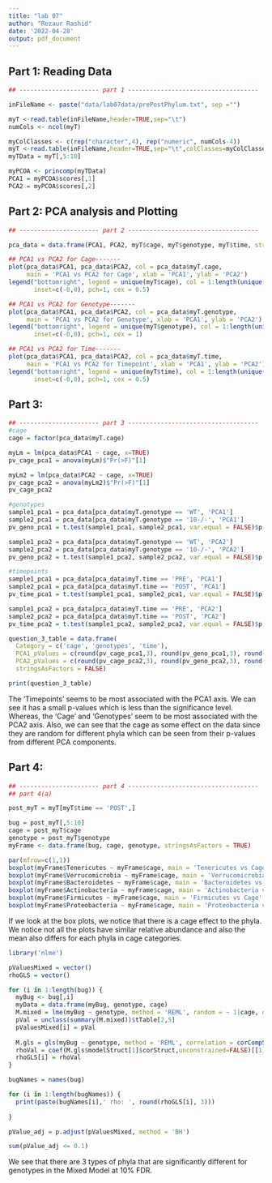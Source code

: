 ```yaml
---
title: "lab 07"
author: "Rezaur Rashid"
date: '2022-04-28'
output: pdf_document
---
```


## Part 1: Reading Data

```r
## ---------------------- part 1 ------------------------------------

inFileName <- paste("data/lab07data/prePostPhylum.txt", sep ="")

myT <-read.table(inFileName,header=TRUE,sep="\t")
numCols <- ncol(myT)

myColClasses <- c(rep("character",4), rep("numeric", numCols-4))
myT <-read.table(inFileName,header=TRUE,sep="\t",colClasses=myColClasses)
myTData = myT[,5:10]

myPCOA <- princomp(myTData)
PCA1 = myPCOA$scores[,1]
PCA2 = myPCOA$scores[,2]

```

## Part 2: PCA analysis and Plotting

```r
## ---------------------- part 2 ------------------------------------

pca_data = data.frame(PCA1, PCA2, myT$cage, myT$genotype, myT$time, stringsAsFactors = TRUE)

## PCA1 vs PCA2 for Cage-------
plot(pca_data$PCA1, pca_data$PCA2, col = pca_data$myT.cage, 
     main = 'PCA1 vs PCA2 for Cage', xlab = 'PCA1', ylab = 'PCA2')
legend("bottomright", legend = unique(myT$cage), col = 1:length(unique(myT$cage)),
       inset=c(-0,0), pch=1, cex = 0.5)

## PCA1 vs PCA2 for Genotype-------
plot(pca_data$PCA1, pca_data$PCA2, col = pca_data$myT.genotype, 
     main = 'PCA1 vs PCA2 for Genotype', xlab = 'PCA1', ylab = 'PCA2')
legend("bottomright", legend = unique(myT$genotype), col = 1:length(unique(myT$genotype)),
       inset=c(-0,0), pch=1, cex = 1)

## PCA1 vs PCA2 for Time-------
plot(pca_data$PCA1, pca_data$PCA2, col = pca_data$myT.time, 
     main = 'PCA1 vs PCA2 for Timepoint', xlab = 'PCA1', ylab = 'PCA2')
legend("bottomright", legend = unique(myT$time), col = 1:length(unique(myT$time)),
       inset=c(-0,0), pch=1, cex = 0.5)


```

## Part 3:

```r
## ---------------------- part 3 ------------------------------------
#cage
cage = factor(pca_data$myT.cage)

myLm = lm(pca_data$PCA1 ~ cage, x=TRUE)
pv_cage_pca1 = anova(myLm)$"Pr(>F)"[1]

myLm2 = lm(pca_data$PCA2 ~ cage, x=TRUE)
pv_cage_pca2 = anova(myLm2)$"Pr(>F)"[1]
pv_cage_pca2

#genotypes
sample1_pca1 = pca_data[pca_data$myT.genotype == 'WT', 'PCA1']
sample2_pca1 = pca_data[pca_data$myT.genotype == '10-/-', 'PCA1']
pv_geno_pca1 = t.test(sample1_pca1, sample2_pca1, var.equal = FALSE)$p.value

sample1_pca2 = pca_data[pca_data$myT.genotype == 'WT', 'PCA2']
sample2_pca2 = pca_data[pca_data$myT.genotype == '10-/-', 'PCA2']
pv_geno_pca2 = t.test(sample1_pca2, sample2_pca2, var.equal = FALSE)$p.value

#timepoints
sample1_pca1 = pca_data[pca_data$myT.time == 'PRE', 'PCA1']
sample2_pca1 = pca_data[pca_data$myT.time == 'POST', 'PCA1']
pv_time_pca1 = t.test(sample1_pca1, sample2_pca1, var.equal = FALSE)$p.value

sample1_pca2 = pca_data[pca_data$myT.time == 'PRE', 'PCA2']
sample2_pca2 = pca_data[pca_data$myT.time == 'POST', 'PCA2']
pv_time_pca2 = t.test(sample1_pca2, sample2_pca2, var.equal = FALSE)$p.value

question_3_table = data.frame(
  Category = c('cage', 'genotypes', 'time'),
  PCA1_pValues = c(round(pv_cage_pca1,3), round(pv_geno_pca1,3), round(pv_time_pca1,3)),
  PCA2_pValues = c(round(pv_cage_pca2,3), round(pv_geno_pca2,3), round(pv_time_pca2,3)),
  stringsAsFactors = FALSE)

print(question_3_table)

```
The 'Timepoints' seems to be most associated with the PCA1 axis. We can see it has a small p-values which is less than the significance level. Whereas, the 'Cage' and 'Genotypes' seem to be most associated with the PCA2 axis. Also, we can see that the cage as some effect on the data since they are random for different phyla which can be seen from their p-values from different PCA components.

## Part 4:

```r
## ---------------------- part 4 ------------------------------------
## part 4(a)

post_myT = myT[myT$time == 'POST',]

bug = post_myT[,5:10]
cage = post_myT$cage
genotype = post_myT$genotype
myFrame <- data.frame(bug, cage, genotype, stringsAsFactors = TRUE)

par(mfrow=c(1,1))
boxplot(myFrame$Tenericutes ~ myFrame$cage, main = 'Tenericutes vs Cage', las=2, xlab='')
boxplot(myFrame$Verrucomicrobia ~ myFrame$cage, main = 'Verrucomicrobia vs Cage', las=2, xlab='')
boxplot(myFrame$Bacteroidetes ~ myFrame$cage, main = 'Bacteroidetes vs Cage', las=2, xlab='')
boxplot(myFrame$Actinobacteria ~ myFrame$cage, main = 'Actinobacteria vs Cage', las=2, xlab='')
boxplot(myFrame$Firmicutes ~ myFrame$cage, main = 'Firmicutes vs Cage', las=2, xlab='')
boxplot(myFrame$Proteobacteria ~ myFrame$cage, main = 'Proteobacteria vs Cage', las=2, xlab='')
```

If we look at the box plots, we notice that there is a cage effect to the phyla. We notice not all the plots have similar relative abundance and also the mean also differs for each phyla in cage categories.

```r
library('nlme')

pValuesMixed = vector()
rhoGLS = vector()

for (i in 1:length(bug)) {
  myBug <- bug[,i]
  myData = data.frame(myBug, genotype, cage)
  M.mixed = lme(myBug ~ genotype, method = 'REML', random = ~ 1|cage, data = myData)
  pVal = unclass(summary(M.mixed))$tTable[2,5]
  pValuesMixed[i] = pVal
  
  M.gls = gls(myBug ~ genotype, method = 'REML', correlation = corCompSymm(form = ~1 | cage), data = myData)
  rhoVal = coef(M.gls$modelStruct[1]$corStruct,unconstrained=FALSE)[[1]]
  rhoGLS[i] = rhoVal
}

bugNames = names(bug)

for (i in 1:length(bugNames)) {
  print(paste(bugNames[i],' rho: ', round(rhoGLS[i], 3)))
  
}

pValue_adj = p.adjust(pValuesMixed, method = 'BH')

sum(pValue_adj <= 0.1)
```

We see that there are 3 types of phyla that are significantly different for genotypes in the Mixed Model at 10% FDR.